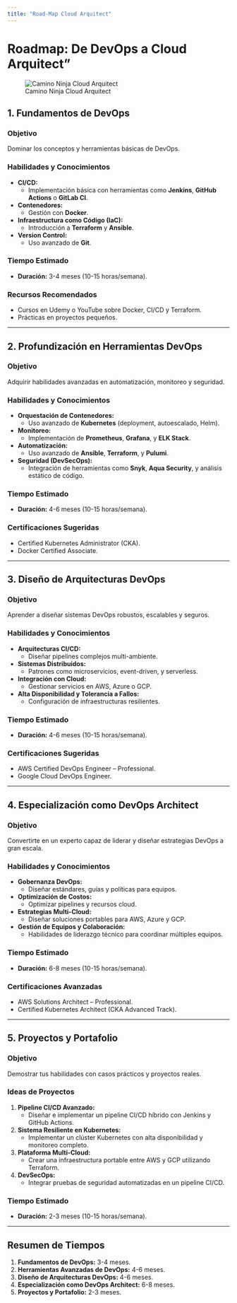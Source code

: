 ```yaml
---
title: "Road-Map Cloud Arquitect"
---
```


# Roadmap: De DevOps a Cloud Arquitect"

![Camino Ninja Cloud Arquitect](https://github.com/borizSam/Photos/blob/main/Arqui-cloud.jpeg)

## 1. Fundamentos de DevOps
### Objetivo
Dominar los conceptos y herramientas básicas de DevOps.

### Habilidades y Conocimientos
- **CI/CD:**
  - Implementación básica con herramientas como **Jenkins**, **GitHub Actions** o **GitLab CI**.
- **Contenedores:**
  - Gestión con **Docker**.
- **Infraestructura como Código (IaC):**
  - Introducción a **Terraform** y **Ansible**.
- **Version Control:**
  - Uso avanzado de **Git**.

### Tiempo Estimado
- **Duración:** 3-4 meses (10-15 horas/semana).

### Recursos Recomendados
- Cursos en Udemy o YouTube sobre Docker, CI/CD y Terraform.
- Prácticas en proyectos pequeños.

---

## 2. Profundización en Herramientas DevOps
### Objetivo
Adquirir habilidades avanzadas en automatización, monitoreo y seguridad.

### Habilidades y Conocimientos
- **Orquestación de Contenedores:**
  - Uso avanzado de **Kubernetes** (deployment, autoescalado, Helm).
- **Monitoreo:**
  - Implementación de **Prometheus**, **Grafana**, y **ELK Stack**.
- **Automatización:**
  - Uso avanzado de **Ansible**, **Terraform**, y **Pulumi**.
- **Seguridad (DevSecOps):**
  - Integración de herramientas como **Snyk**, **Aqua Security**, y análisis estático de código.

### Tiempo Estimado
- **Duración:** 4-6 meses (10-15 horas/semana).

### Certificaciones Sugeridas
- Certified Kubernetes Administrator (CKA).
- Docker Certified Associate.

---

## 3. Diseño de Arquitecturas DevOps
### Objetivo
Aprender a diseñar sistemas DevOps robustos, escalables y seguros.

### Habilidades y Conocimientos
- **Arquitecturas CI/CD:**
  - Diseñar pipelines complejos multi-ambiente.
- **Sistemas Distribuidos:**
  - Patrones como microservicios, event-driven, y serverless.
- **Integración con Cloud:**
  - Gestionar servicios en AWS, Azure o GCP.
- **Alta Disponibilidad y Tolerancia a Fallos:**
  - Configuración de infraestructuras resilientes.

### Tiempo Estimado
- **Duración:** 4-6 meses (10-15 horas/semana).

### Certificaciones Sugeridas
- AWS Certified DevOps Engineer – Professional.
- Google Cloud DevOps Engineer.

---

## 4. Especialización como DevOps Architect
### Objetivo
Convertirte en un experto capaz de liderar y diseñar estrategias DevOps a gran escala.

### Habilidades y Conocimientos
- **Gobernanza DevOps:**
  - Diseñar estándares, guías y políticas para equipos.
- **Optimización de Costos:**
  - Optimizar pipelines y recursos cloud.
- **Estrategias Multi-Cloud:**
  - Diseñar soluciones portables para AWS, Azure y GCP.
- **Gestión de Equipos y Colaboración:**
  - Habilidades de liderazgo técnico para coordinar múltiples equipos.

### Tiempo Estimado
- **Duración:** 6-8 meses (10-15 horas/semana).

### Certificaciones Avanzadas
- AWS Solutions Architect – Professional.
- Certified Kubernetes Architect (CKA Advanced Track).

---

## 5. Proyectos y Portafolio
### Objetivo
Demostrar tus habilidades con casos prácticos y proyectos reales.

### Ideas de Proyectos
1. **Pipeline CI/CD Avanzado:**
   - Diseñar e implementar un pipeline CI/CD híbrido con Jenkins y GitHub Actions.
2. **Sistema Resiliente en Kubernetes:**
   - Implementar un clúster Kubernetes con alta disponibilidad y monitoreo completo.
3. **Plataforma Multi-Cloud:**
   - Crear una infraestructura portable entre AWS y GCP utilizando Terraform.
4. **DevSecOps:** 
   - Integrar pruebas de seguridad automatizadas en un pipeline CI/CD.

### Tiempo Estimado
- **Duración:** 2-3 meses (10-15 horas/semana).

---

## Resumen de Tiempos
1. **Fundamentos de DevOps:** 3-4 meses.
2. **Herramientas Avanzadas de DevOps:** 4-6 meses.
3. **Diseño de Arquitecturas DevOps:** 4-6 meses.
4. **Especialización como DevOps Architect:** 6-8 meses.
5. **Proyectos y Portafolio:** 2-3 meses.

